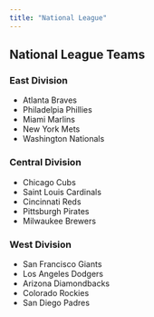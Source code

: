 ---
title: "National League"
---

## National League Teams

### East Division

* Atlanta Braves
* Philadelpia Phillies
* Miami Marlins
* New York Mets
* Washington Nationals

### Central Division

* Chicago Cubs
* Saint Louis Cardinals
* Cincinnati Reds
* Pittsburgh Pirates
* Milwaukee Brewers

### West Division

* San Francisco Giants
* Los Angeles Dodgers
* Arizona Diamondbacks
* Colorado Rockies
* San Diego Padres

